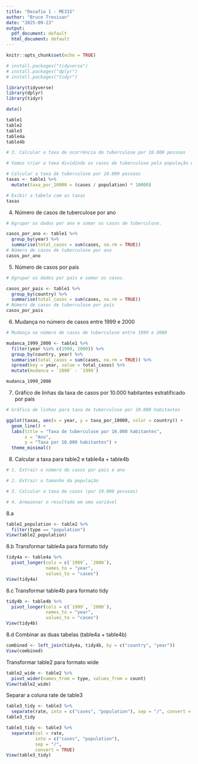 ---
title: "Desafio 1 - ME315"
author: "Bruce Trevisan"
date: "2025-09-23"
output:
  pdf_document: default
  html_document: default
---

```{r setup, include=FALSE}
knitr::opts_chunk$set(echo = TRUE)
```

```{r}
# install.packages("tidyverse")
# install.packages("dplyr")
# install.packages("tidyr")
```

```{r}
library(tidyverse)
library(dplyr)
library(tidyr)
```

```{r}
data()
```

```{r}
table1
table2
table3
table4a
table4b
```


```{r}
# 3. Calcular a taxa de ocorrência de tuberculose por 10.000 pessoas

# Vamos criar a taxa dividindo os casos de tuberculose pela população e multiplicando por 10.000. Vamos supor que as colunas de interesse em table1 sejam cases e population.

# Calcular a taxa de tuberculose por 10.000 pessoas
taxas <- table1 %>%
  mutate(taxa_por_10000 = (cases / population) * 10000)

# Exibir a tabela com as taxas
taxas
```

4. Número de casos de tuberculose por ano

```{r}
# Agrupar os dados por ano e somar os casos de tuberculose.

casos_por_ano <- table1 %>%
  group_by(year) %>%
  summarise(total_casos = sum(cases, na.rm = TRUE))
# Número de casos de tuberculose por ano
casos_por_ano
```

5. Número de casos por país

```{r}
# Agrupar os dados por país e somar os casos.

casos_por_pais <- table1 %>%
  group_by(country) %>%
  summarise(total_casos = sum(cases, na.rm = TRUE))
# Número de casos de tuberculose por país
casos_por_pais
```

6. Mudança no número de casos entre 1999 e 2000

```{r}
# Mudança no número de casos de tuberculose entre 1999 e 2000

mudanca_1999_2000 <- table1 %>%
  filter(year %in% c(1999, 2000)) %>%
  group_by(country, year) %>%
  summarise(total_casos = sum(cases, na.rm = TRUE)) %>%
  spread(key = year, value = total_casos) %>%
  mutate(mudanca = `2000` - `1999`)

mudanca_1999_2000
```

7. Gráfico de linhas da taxa de casos por 10.000 habitantes estratificado por país

```{r}
# Gráfico de linhas para taxa de tuberculose por 10.000 habitantes

ggplot(taxas, aes(x = year, y = taxa_por_10000, color = country)) +
  geom_line() +
  labs(title = "Taxa de tuberculose por 10.000 habitantes",
       x = "Ano",
       y = "Taxa por 10.000 habitantes") +
  theme_minimal()
```

8. Calcular a taxa para table2 e table4a + table4b

```{r}
# 1. Extrair o número de casos por país e ano

# 2. Extrair o tamanho da população

# 3. Calcular a taxa de casos (por 10.000 pessoas)

# 4. Armazenar o resultado em uma variável
```

8.a 

```{r}
table2_population <- table2 %>%
  filter(type == "population")
View(table2_population)
```

8.b Transformar table4a para formato tidy

```{r}
tidy4a <- table4a %>%
  pivot_longer(cols = c(`1999`, `2000`), 
               names_to = "year", 
               values_to = "cases")
View(tidy4a)
```

8.c Transformar table4b para formato tidy

```{r}
tidy4b <- table4b %>%
  pivot_longer(cols = c(`1999`, `2000`),
               names_to = "year",
               values_to = "cases")
View(tidy4b)
```

8.d Combinar as duas tabelas (table4a + table4b)

```{r}
combined <- left_join(tidy4a, tidy4b, by = c("country", "year"))
View(combined)
```

Transformar table2 para formato wide

```{r}
table2_wide <- table2 %>%
  pivot_wider(names_from = type, values_from = count)
View(table2_wide)
```

Separar a coluna rate de table3

```{r}
table3_tidy <- table3 %>%
  separate(rate, into = c("cases", "population"), sep = "/", convert = TRUE)
table3_tidy
```

```{r}
table3_tidy <- table3 %>%
  separate(col = rate, 
           into = c("cases", "population"), 
           sep = "/", 
           convert = TRUE)
View(table3_tidy)
```
